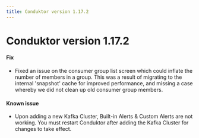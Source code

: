 ```yaml
---
title: Conduktor version 1.17.2
---
```


# Conduktor version 1.17.2

#### Fix

- Fixed an issue on the consumer group list screen which could inflate the number of members in a group. This was a result of migrating to the internal 'snapshot' cache for improved performance, and missing a case whereby we did not clean up old consumer group members.

#### Known issue

- Upon adding a new Kafka Cluster, Built-in Alerts & Custom Alerts are not working. You must restart Conduktor after adding the Kafka Cluster for changes to take effect.
